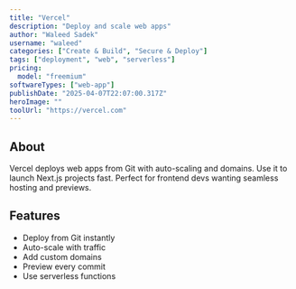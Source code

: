 ---
title: "Vercel"
description: "Deploy and scale web apps"
author: "Waleed Sadek"
username: "waleed"
categories: ["Create & Build", "Secure & Deploy"]
tags: ["deployment", "web", "serverless"]
pricing:
  model: "freemium"
softwareTypes: ["web-app"]
publishDate: "2025-04-07T22:07:00.317Z"
heroImage: ""
toolUrl: "https://vercel.com"
---
## About
Vercel deploys web apps from Git with auto-scaling and domains. Use it to launch Next.js projects fast. Perfect for frontend devs wanting seamless hosting and previews.

## Features
- Deploy from Git instantly
- Auto-scale with traffic
- Add custom domains
- Preview every commit
- Use serverless functions